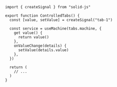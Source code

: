 ```tsx
import { createSignal } from "solid-js"

export function ControlledTabs() {
  const [value, setValue] = createSignal("tab-1")

  const service = useMachine(tabs.machine, {
    get value() {
      return value()
    },
    onValueChange(details) {
      setValue(details.value)
    },
  })

  return (
    // ...
  )
}
```
